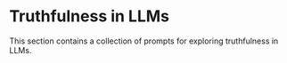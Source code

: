 # Truthfulness in LLMs


This section contains a collection of prompts for exploring truthfulness in LLMs.
